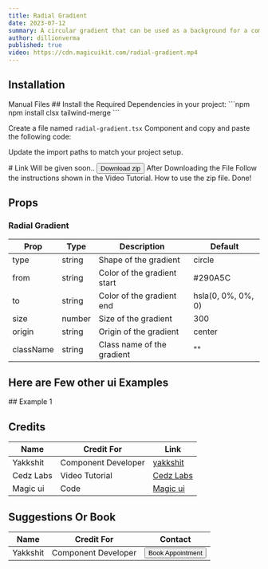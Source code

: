 ```yaml
---
title: Radial Gradient
date: 2023-07-12
summary: A circular gradient that can be used as a background for a component.
author: dillionverma
published: true
video: https://cdn.magicuikit.com/radial-gradient.mp4
---
```


<ComponentPreview name="radial-gradient-demo" />


## Installation

<Tabs defaultValue="manual">

<TabsList>
  <TabsTrigger value="manual">Manual</TabsTrigger>
  <TabsTrigger value="files">Files</TabsTrigger>
</TabsList>

<TabsContent value="manual">

<Steps>

<Step>
 ## Install the Required Dependencies in your project:
    ```npm
    npm install clsx tailwind-merge
    ```
</Step>

<Step> Create a file named `radial-gradient.tsx` Component and copy and paste the following code:</Step>

<ComponentSource name="radial-gradient" />

<Step>Update the import paths to match your project setup.</Step>

</Steps>

</TabsContent>

<TabsContent value="files">
  # Link Will be given soon..
  <Link href=''><Button>Download zip</Button></Link>
  <Steps>
  <Step>
    After Downloading the File Follow the instructions shown in the Video Tutorial. How to use the zip file.  
    <VideoEmbed
      src="https://youtu.be/nXbXNB9E71o"
      text="<ins>[For more tech videos, please visit our YT channel](https://youtube.com/@cedzlabs)</ins>
  We are workign Hard to Bring you the exiting Stuff.
  Stay Tuned for more Tech Videos.
  Please Support Us 🙂.
  " />
  </Step>
  <Step>Done!</Step>
</Steps>
</TabsContent>

</Tabs>



## Props

### Radial Gradient

| Prop      | Type   | Description                 | Default            |
| --------- | ------ | --------------------------- | ------------------ |
| type      | string | Shape of the gradient       | circle             |
| from      | string | Color of the gradient start | #290A5C            |
| to        | string | Color of the gradient end   | hsla(0, 0%, 0%, 0) |
| size      | number | Size of the gradient        | 300                |
| origin    | string | Origin of the gradient      | center             |
| className | string | Class name of the gradient  | ""                 |

## Here are Few other ui Examples 

<Accordion type="single" collapsible>
  <AccordionItem value="item-1">
    <AccordionTrigger> ## Example 1 </AccordionTrigger>
    <AccordionContent>
      <ComponentPreview name="github-heat-map-2-demo" />
    </AccordionContent>
    </AccordionItem>
</Accordion>

## Credits

| Name      | Credit For          | Link                                               |
| --------- | ------------------- | -------------------------------------------------- |
| Yakkshit  | Component Developer | [yakkshit](https://x.com/yakkshit)                 |
| Cedz Labs | Video Tutorial      | [Cedz Labs](https://www.cedzlabs.com)              |
| Magic ui  | Code                | [Magic ui](https://magicui.design)                 |


## Suggestions Or Book

| Name     | Credit For          | Contact                                           |
| -------- | ------------------- | ------------------------------------------------- |
| Yakkshit | Component Developer | [<Button> Book Appointment </Button>](https://cal.com/yakkshit) |

<SupportOverlay
  videoSrc="https://youtu.be/nXbXNB9E71o"
  supportLink="https://cedzlabs.com/payments"
/>